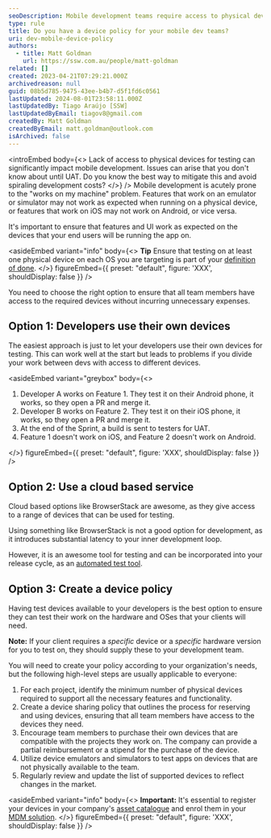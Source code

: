 ```yaml
---
seoDescription: Mobile development teams require access to physical devices for testing to avoid issues and spiraling development costs.
type: rule
title: Do you have a device policy for your mobile dev teams?
uri: dev-mobile-device-policy
authors:
  - title: Matt Goldman
    url: https://ssw.com.au/people/matt-goldman
related: []
created: 2023-04-21T07:29:21.000Z
archivedreason: null
guid: 08b5d785-9475-43ee-b4b7-d5f1fd6c0561
lastUpdated: 2024-08-01T23:58:11.000Z
lastUpdatedBy: Tiago Araújo [SSW]
lastUpdatedByEmail: tiagov8@gmail.com
createdBy: Matt Goldman
createdByEmail: matt.goldman@outlook.com
isArchived: false
---
```


<introEmbed
  body={<>
Lack of access to physical devices for testing can significantly impact mobile development. Issues can arise that you don't know about until UAT. Do you know the best way to mitigate this and avoid spiraling development costs?
  </>}
/>
Mobile development is acutely prone to the "works on my machine" problem. Features that work on an emulator or simulator may not work as expected when running on a physical device, or features that work on iOS may not work on Android, or vice versa.

It's important to ensure that features and UI work as expected on the devices that your end users will be running the app on.

<asideEmbed
  variant="info"
  body={<>
    **Tip** Ensure that testing on at least one physical device on each OS you are targeting is part of your [definition of done](/definition-of-done).
  </>}
  figureEmbed={{
    preset: "default",
    figure: 'XXX',
    shouldDisplay: false
  }}
/>

You need to choose the right option to ensure that all team members have access to the required devices without incurring unnecessary expenses.

## Option 1: Developers use their own devices

The easiest approach is just to let your developers use their own devices for testing. This can work well at the start but leads to problems if you divide your work between devs with access to different devices.

<asideEmbed
  variant="greybox"
  body={<>
    
1. Developer A works on Feature 1. They test it on their Android phone, it works, so they open a PR and merge it.
2. Developer B works on Feature 2. They test it on their iOS phone, it works, so they open a PR and merge it.
3. At the end of the Sprint, a build is sent to testers for UAT.
4. Feature 1 doesn't work on iOS, and Feature 2 doesn't work on Android.

  </>}
  figureEmbed={{
    preset: "default",
    figure: 'XXX',
    shouldDisplay: false
  }}
/>

## Option 2: Use a cloud based service

Cloud based options like BrowserStack are awesome, as they give access to a range of devices that can be used for testing.

Using something like BrowserStack is not a good option for development, as it introduces substantial latency to your inner development loop.

However, it is an awesome tool for testing and can be incorporated into your release cycle, as an [automated test tool](https://www.browserstack.com/app-automate).

## Option 3: Create a device policy

Having test devices available to your developers is the best option to ensure they can test their work on the hardware and OSes that your clients will need.

**Note:** If your client requires a _specific_ device or a _specific_ hardware version for you to test on, they should supply these to your development team.

You will need to create your policy according to your organization's needs, but the following high-level steps are usually applicable to everyone:

1. For each project, identify the minimum number of physical devices required to support all the necessary features and functionality.
2. Create a device sharing policy that outlines the process for reserving and using devices, ensuring that all team members have access to the devices they need.
3. Encourage team members to purchase their own devices that are compatible with the projects they work on. The company can provide a partial reimbursement or a stipend for the purchase of the device.
4. Utilize device emulators and simulators to test apps on devices that are not physically available to the team.
5. Regularly review and update the list of supported devices to reflect changes in the market.

<asideEmbed
  variant="info"
  body={<>
    **Important:** It's essential to register your devices in your company's [asset catalogue](/label-your-assets) and enrol them in your [MDM solution](/implementing-intune).
  </>}
  figureEmbed={{
    preset: "default",
    figure: 'XXX',
    shouldDisplay: false
  }}
/>

